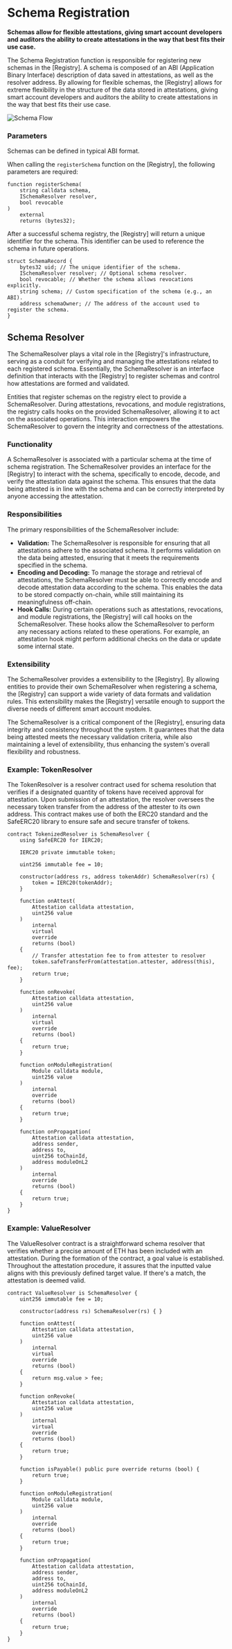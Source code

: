 
# Schema Registration

**Schemas allow for flexible attestations, giving smart account developers and auditors the ability to create attestations in the way that best fits their use case.**

The Schema Registration function is responsible for registering new schemas in the [Registry]. A schema is composed of an ABI (Application Binary Interface) description of data saved in attestations, as well as the resolver address. By allowing for flexible schemas, the [Registry] allows for extreme flexibility in the structure of the data stored in attestations, giving smart account developers and auditors the ability to create attestations in the way that best fits their use case.

<Fence className="bg-gray-100">![Schema Flow](/images/docs/introduction/schema-flow.svg)</Fence>

### Parameters

<Note title="caution" type="info">
	Schemas can be defined in typical ABI format.
</Note>

When calling the `registerSchema` function on the [Registry], the following parameters are required:

```solidity
function registerSchema(
    string calldata schema,
    ISchemaResolver resolver,
    bool revocable
)
    external
    returns (bytes32);
```

After a successful schema registry, the [Registry] will return a unique identifier for the schema. This identifier can be used to reference the schema in future operations.

```solidity
struct SchemaRecord {
    bytes32 uid; // The unique identifier of the schema.
    ISchemaResolver resolver; // Optional schema resolver.
    bool revocable; // Whether the schema allows revocations explicitly.
    string schema; // Custom specification of the schema (e.g., an ABI).
    address schemaOwner; // The address of the account used to register the schema.
}
```

## Schema Resolver

The SchemaResolver plays a vital role in the [Registry]'s infrastructure, serving as a conduit for verifying and managing the attestations related to each registered schema. Essentially, the SchemaResolver is an interface definition that interacts with the [Registry] to register schemas and control how attestations are formed and validated.

Entities that register schemas on the registry elect to provide a SchemaResolver. During attestations, revocations, and module registrations, the registry calls hooks on the provided SchemaResolver, allowing it to act on the associated operations. This interaction empowers the SchemaResolver to govern the integrity and correctness of the attestations.

### Functionality

A SchemaResolver is associated with a particular schema at the time of schema registration. The SchemaResolver provides an interface for the [Registry] to interact with the schema, specifically to encode, decode, and verify the attestation data against the schema. This ensures that the data being attested is in line with the schema and can be correctly interpreted by anyone accessing the attestation.

### Responsibilities

The primary responsibilities of the SchemaResolver include:

-   **Validation:** The SchemaResolver is responsible for ensuring that all attestations adhere to the associated schema. It performs validation on the data being attested, ensuring that it meets the requirements specified in the schema.
-   **Encoding and Decoding:** To manage the storage and retrieval of attestations, the SchemaResolver must be able to correctly encode and decode attestation data according to the schema. This enables the data to be stored compactly on-chain, while still maintaining its meaningfulness off-chain.
-   **Hook Calls:** During certain operations such as attestations, revocations, and module registrations, the [Registry] will call hooks on the SchemaResolver. These hooks allow the SchemaResolver to perform any necessary actions related to these operations. For example, an attestation hook might perform additional checks on the data or update some internal state.

### Extensibility

The SchemaResolver provides a extensibility to the [Registry]. By allowing entities to provide their own SchemaResolver when registering a schema, the [Registry] can support a wide variety of data formats and validation rules. This extensibility makes the [Registry] versatile enough to support the diverse needs of different smart account modules.

<Note title="caution" type="info">
	The SchemaResolver is a critical component of the [Registry], ensuring data integrity and consistency throughout the
	system. It guarantees that the data being attested meets the necessary validation criteria, while also maintaining a
	level of extensibility, thus enhancing the system's overall flexibility and robustness.
</Note>

### Example: TokenResolver

The TokenResolver is a resolver contract used for schema resolution that verifies if a designated quantity of tokens have received approval for attestation. Upon submission of an attestation, the resolver oversees the necessary token transfer from the address of the attester to its own address. This contract makes use of both the ERC20 standard and the SafeERC20 library to ensure safe and secure transfer of tokens.

```solidity
contract TokenizedResolver is SchemaResolver {
    using SafeERC20 for IERC20;

    IERC20 private immutable token;

    uint256 immutable fee = 10;

    constructor(address rs, address tokenAddr) SchemaResolver(rs) {
        token = IERC20(tokenAddr);
    }

    function onAttest(
        Attestation calldata attestation,
        uint256 value
    )
        internal
        virtual
        override
        returns (bool)
    {
        // Transfer attestation fee to from attester to resolver
        token.safeTransferFrom(attestation.attester, address(this), fee);
        return true;
    }

    function onRevoke(
        Attestation calldata attestation,
        uint256 value
    )
        internal
        virtual
        override
        returns (bool)
    {
        return true;
    }

    function onModuleRegistration(
        Module calldata module,
        uint256 value
    )
        internal
        override
        returns (bool)
    {
        return true;
    }

    function onPropagation(
        Attestation calldata attestation,
        address sender,
        address to,
        uint256 toChainId,
        address moduleOnL2
    )
        internal
        override
        returns (bool)
    {
        return true;
    }
}
```

### Example: ValueResolver

The ValueResolver contract is a straightforward schema resolver that verifies whether a precise amount of ETH has been included with an attestation. During the formation of the contract, a goal value is established. Throughout the attestation procedure, it assures that the inputted value aligns with this previously defined target value. If there's a match, the attestation is deemed valid.

```solidity
contract ValueResolver is SchemaResolver {
    uint256 immutable fee = 10;

    constructor(address rs) SchemaResolver(rs) { }

    function onAttest(
        Attestation calldata attestation,
        uint256 value
    )
        internal
        virtual
        override
        returns (bool)
    {
        return msg.value > fee;
    }

    function onRevoke(
        Attestation calldata attestation,
        uint256 value
    )
        internal
        virtual
        override
        returns (bool)
    {
        return true;
    }

    function isPayable() public pure override returns (bool) {
        return true;
    }

    function onModuleRegistration(
        Module calldata module,
        uint256 value
    )
        internal
        override
        returns (bool)
    {
        return true;
    }

    function onPropagation(
        Attestation calldata attestation,
        address sender,
        address to,
        uint256 toChainId,
        address moduleOnL2
    )
        internal
        override
        returns (bool)
    {
        return true;
    }
}
```
